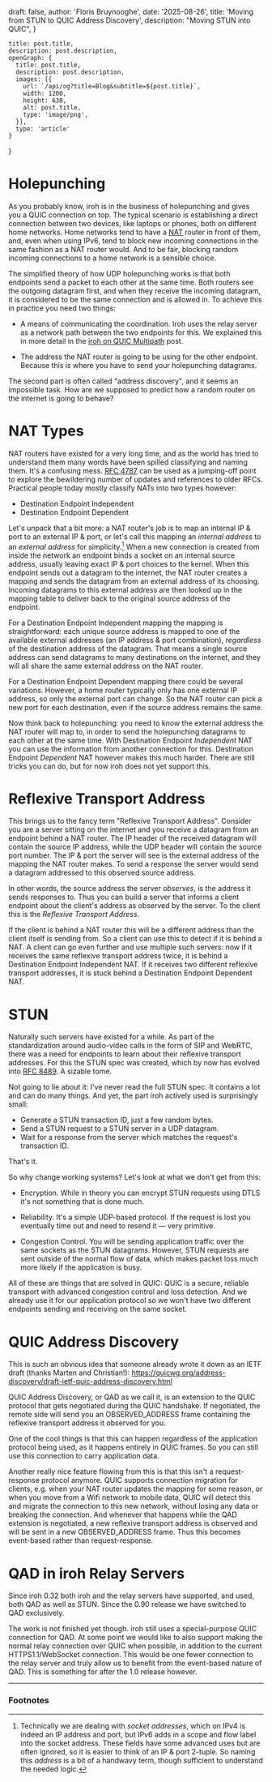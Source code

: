 
  draft: false,
  author: 'Floris Bruynooghe',
  date: '2025-08-26',
  title: 'Moving from STUN to QUIC Address Discovery',
  description:
    "Moving STUN into QUIC",
}

    title: post.title,
    description: post.description,
    openGraph: {
      title: post.title,
      description: post.description,
      images: [{
        url: `/api/og?title=Blog&subtitle=${post.title}`,
        width: 1200,
        height: 630,
        alt: post.title,
        type: 'image/png',
      }],
      type: 'article'
    }
}


# Holepunching

As you probably know, iroh is in the business of holepunching and gives you a QUIC connection on top.
The typical scenario is establishing a direct connection between two devices, like laptops or phones, both on different home networks.
Home networks tend to have a [NAT] router in front of them,
and, even when using IPv6, tend to block new incoming connections in the same fashion as a NAT router would.
And to be fair, blocking random incoming connections to a home network is a sensible choice.

[NAT]: https://en.wikipedia.org/wiki/Network_address_translation

The simplified theory of how UDP holepunching works is that both endpoints send a packet to each other at the same time.
Both routers see the outgoing datagram first, and when they receive the incoming datagram, it is considered to be the same connection and is allowed in.
To achieve this in practice you need two things:

- A means of communicating the coordination.
  Iroh uses the relay server as a network path between the two endpoints for this.
  We explained this in more detail in the [iroh on QUIC Multipath] post.

[iroh on QUIC Multipath]: https://www.iroh.computer/blog/iroh-on-QUIC-multipath

- The address the NAT router is going to be using for the other endpoint.
  Because this is where you have to send your holepunching datagrams.

The second part is often called "address discovery", and it seems an impossible task.
How are we supposed to predict how a random router on the internet is going to behave?

# NAT Types

NAT routers have existed for a very long time,
and as the world has tried to understand them many words have been spilled classifying and naming them.
It's a confusing mess.
[RFC 4787] can be used as a jumping-off point to explore the bewildering number of updates and references to older RFCs.
Practical people today mostly classify NATs into two types however:

[RFC 4787]: https://datatracker.ietf.org/doc/rfc4787/

- Destination Endpoint Independent
- Destination Endpoint Dependent

Let's unpack that a bit more:
a NAT router's job is to map an internal IP & port to an external IP & port,
or let's call this mapping an *internal address* to an *external address* for simplicity.[^addr]
When a new connection is created from inside the network an endpoint binds a socket on an internal source address,
usually leaving exact IP & port choices to the kernel.
When this endpoint sends out a datagram to the internet,
the NAT router creates a mapping and sends the datagram from an external address of its choosing.
Incoming datagrams to this external address are then looked up in the mapping table to deliver back to the original source address of the endpoint.

[^addr]: Technically we are dealing with *socket addresses*, which on IPv4 is indeed an IP address and port,
   but IPv6 adds in a scope and flow label into the socket address.
   These fields have some advanced uses but are often ignored,
   so it is easier to think of an IP & port 2-tuple.
   So naming this *address* is a bit of a handwavy term,
   though sufficient to understand the needed logic.

For a Destination Endpoint Independent mapping the mapping is straightforward:
each unique source address is mapped to one of the available external addresses (an IP address & port combination),
*regardless* of the destination address of the datagram.
That means a single source address can send datagrams to many destinations on the internet,
and they will all share the same external address on the NAT router.

For a Destination Endpoint Dependent mapping there could be several variations.
However, a home router typically only has one external IP address, so only the external port can change.
So the NAT router can pick a new port for each destination, even if the source address remains the same.

Now think back to holepunching:
you need to know the external address the NAT router will map to,
in order to send the holepunching datagrams to each other at the same time.
With Destination Endpoint *Independent* NAT you can use the information from another connection for this.
Destination Endpoint *Dependent* NAT however makes this much harder.
There are still tricks you can do, but for now iroh does not yet support this.


# Reflexive Transport Address

This brings us to the fancy term "Reflexive Transport Address".
Consider you are a server sitting on the internet and you receive a datagram from an endpoint behind a NAT router.
The IP header of the received datagram will contain the source IP address,
while the UDP header will contain the source port number.
The IP & port the server will see is the external address of the mapping the NAT router makes.
To send a response the server would send a datagram addressed to this observed source address.

In other words, the source address the server *observes*,
is the address it sends responses to.
Thus you can build a server that informs a client endpoint about the client's address as observed by the server.
To the client this is the *Reflexive Transport Address*.

If the client is behind a NAT router this will be a different address than the client itself is sending from.
So a client can use this to detect if it is behind a NAT.
A client can go even further and use multiple such servers:
now if it receives the same reflexive transport address twice,
it is behind a Destination Endpoint Independent NAT.
If it receives two different reflexive transport addresses,
it is stuck behind a Destination Endpoint Dependent NAT.


# STUN

Naturally such servers have existed for a while.
As part of the standardization around audio-video calls in the form of SIP and WebRTC,
there was a need for endpoints to learn about their reflexive transport addresses.
For this the STUN spec was created,
which by now has evolved into [RFC 8489].
A sizable tome.

[RFC 8489]: https://datatracker.ietf.org/doc/html/rfc8489

Not going to lie about it: I've never read the full STUN spec.
It contains a lot and can do many things.
And yet, the part iroh actively used is surprisingly small:

- Generate a STUN transaction ID, just a few random bytes.
- Send a STUN request to a STUN server in a UDP datagram.
- Wait for a response from the server which matches the request's transaction ID.

That's it.

So why change working systems?
Let's look at what we don't get from this:

- Encryption.
  While in theory you can encrypt STUN requests using DTLS it's not something that is done much.

- Reliability.
  It's a simple UDP-based protocol.
  If the request is lost you eventually time out and need to resend it — very primitive.

- Congestion Control.
  You will be sending application traffic over the same sockets as the STUN datagrams.
  However, STUN requests are sent outside of the normal flow of data,
  which makes packet loss much more likely if the application is busy.

All of these are things that are solved in QUIC:
QUIC is a secure, reliable transport with advanced congestion control and loss detection.
And we already use it for our application protocol so we won't have two different endpoints sending and receiving on the same socket.


# QUIC Address Discovery

This is such an obvious idea that someone already wrote it down as an IETF draft (thanks Marten and Christian!):
https://quicwg.org/address-discovery/draft-ietf-quic-address-discovery.html

QUIC Address Discovery, or QAD as we call it, is an extension to the QUIC protocol that gets negotiated during the QUIC handshake.
If negotiated,
the remote side will send you an OBSERVED_ADDRESS frame containing the reflexive transport address it observed for you.

One of the cool things is that this can happen regardless of the application protocol being used,
as it happens entirely in QUIC frames.
So you can still use this connection to carry application data.

Another really nice feature flowing from this is that this isn't a request-response protocol anymore.
QUIC supports connection migration for clients,
e.g. when your NAT router updates the mapping for some reason,
or when you move from a Wifi network to mobile data,
QUIC will detect this and migrate the connection to this new network,
without losing any data or breaking the connection.
And whenever that happens while the QAD extension is negotiated,
a new reflexive transport address is observed and will be sent in a new OBSERVED_ADDRESS frame.
Thus this becomes event-based rather than request-response.


# QAD in iroh Relay Servers

Since iroh 0.32 both iroh and the relay servers have supported,
and used, both QAD as well as STUN.
Since the 0.90 release we have switched to QAD exclusively.

The work is not finished yet though.
iroh still uses a special-purpose QUIC connection for QAD.
At some point we would like to also support making the normal relay connection over QUIC when possible,
in addition to the current HTTPS1.1/WebSocket connection.
This would be one fewer connection to the relay server and truly allow us to benefit from the event-based nature of QAD.
This is something for after the 1.0 release however.


** **

### Footnotes
